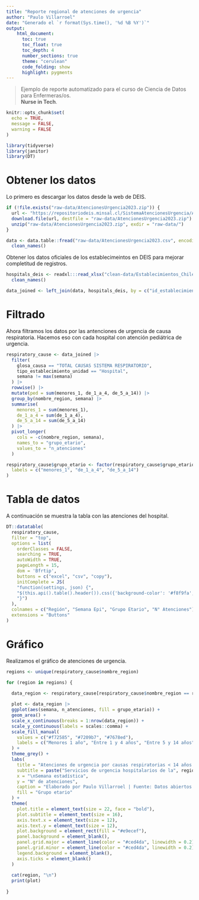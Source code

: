 ```yaml
---
title: "Reporte regional de atenciones de urgencia"
author: "Paulo Villarroel"
date: "Generado el `r format(Sys.time(), '%d %B %Y')`"
output: 
    html_document:
      toc: true
      toc_float: true
      toc_depth: 4
      number_sections: true
      theme: "cerulean"
      code_folding: show
      highlight: pygments
---
```


>Ejemplo de reporte automatizado para el curso de Ciencia de Datos para Enfermeras/os.<br>
>**Nurse in Tech**.

```r
knitr::opts_chunk$set(
  echo = TRUE,
  message = FALSE,
  warning = FALSE
)

library(tidyverse)
library(janitor)
library(DT)
```

# Obtener los datos

Lo primero es descargar los datos desde la web de DEIS.

```r
if (!file.exists("raw-data/AtencionesUrgencia2023.zip")) {
  url <- "https://repositoriodeis.minsal.cl/SistemaAtencionesUrgencia/AtencionesUrgencia2023.zip"
  download.file(url, destfile = "raw-data/AtencionesUrgencia2023.zip")
  unzip("raw-data/AtencionesUrgencia2023.zip", exdir = "raw-data/")
}

data <- data.table::fread("raw-data/AtencionesUrgencia2023.csv", encoding = "Latin-1") |>
  clean_names()
```

Obtener los datos oficiales de los establecimeintos en DEIS para mejorar completitud de registros.

```r
hospitals_deis <- readxl:::read_xlsx("clean-data/Establecimientos_Chile_DEIS.xlsx", skip = 1) |> 
  clean_names()

data_joined <- left_join(data, hospitals_deis, by = c("id_establecimiento" = "codigo_antiguo"))
```


# Filtrado

Ahora filtramos los datos por las antenciones de urgencia de causa respiratoria. Hacemos eso con cada hospital con atención pediátrica de urgencia.

```r
respiratory_cause <- data_joined |>
  filter(
    glosa_causa == "TOTAL CAUSAS SISTEMA RESPIRATORIO",
    tipo_establecimiento_unidad == "Hospital",
    semana != max(semana)
  ) |>
  rowwise() |>
  mutate(ped = sum(menores_1, de_1_a_4, de_5_a_14)) |>
  group_by(nombre_region, semana) |>
  summarise(
    menores_1 = sum(menores_1),
    de_1_a_4 = sum(de_1_a_4),
    de_5_a_14 = sum(de_5_a_14)
  ) |>
  pivot_longer(
    cols = -c(nombre_region, semana),
    names_to = "grupo_etario",
    values_to = "n_atenciones"
  )

respiratory_cause$grupo_etario <- factor(respiratory_cause$grupo_etario,
  labels = c("menores_1", "de_1_a_4", "de_5_a_14")
)
```

# Tabla de datos

A continuación se muestra la tabla con las atenciones del hospital.

```r
DT::datatable(
  respiratory_cause,
  filter = "top",
  options = list(
    orderClasses = FALSE,
    searching = TRUE,
    autoWidth = TRUE,
    pageLength = 15,
    dom = 'Bfrtip',
    buttons = c("excel", "csv", "copy"),
    initComplete = JS(
    "function(settings, json) {",
    "$(this.api().table().header()).css({'background-color': '#f8f9fa', 'color': '#2b2d42'});",
    "}")
  ),
  colnames = c("Región", "Semana Epi", "Grupo Etario", "N° Atenciones"),
  extensions = "Buttons"
)

```

# Gráfico

Realizamos el gráfico de atenciones de urgencia.

```r
regions <- unique(respiratory_cause$nombre_region)

for (region in regions) {

  data_region <- respiratory_cause[respiratory_cause$nombre_region == region, ]
  
  plot <- data_region |>
  ggplot(aes(semana, n_atenciones, fill = grupo_etario)) +
  geom_area() +
  scale_x_continuous(breaks = 1:nrow(data_region)) +
  scale_y_continuous(labels = scales::comma) +
  scale_fill_manual(
    values = c("#f72585", "#7209b7", "#7678ed"),
    labels = c("Menores 1 año", "Entre 1 y 4 años", "Entre 5 y 14 años")
  ) +
  theme_grey() +
  labs(
    title = "Atenciones de urgencia por causas respiratorias < 14 años. 2023",
    subtitle = paste("Servicios de urgencia hospitalarios de la", region,"\n"),
    x = "\nSemana estadística",
    y = "N° de atenciones",
    caption = "Elaborado por Paulo Villarroel | Fuente: Datos abiertos DEIS",
    fill = "Grupo etario"
  ) +
  theme(
    plot.title = element_text(size = 22, face = "bold"),
    plot.subtitle = element_text(size = 16),
    axis.text.x = element_text(size = 12),
    axis.text.y = element_text(size = 12),
    plot.background = element_rect(fill = "#e9ecef"),
    panel.background = element_blank(),
    panel.grid.major = element_line(color = "#ced4da", linewidth = 0.2),
    panel.grid.minor = element_line(color = "#ced4da", linewidth = 0.2),
    legend.background = element_blank(),
    axis.ticks = element_blank()
  )
  
  cat(region, "\n")
  print(plot)
  
}
```

